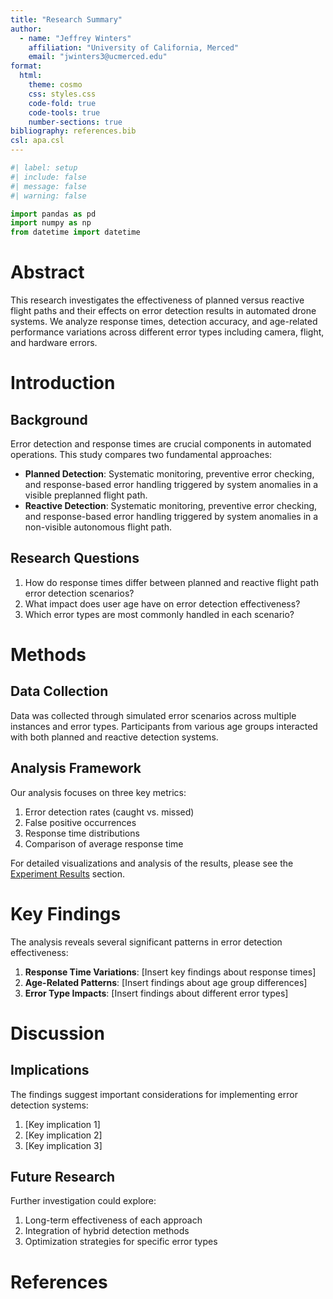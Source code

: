 ```yaml
---
title: "Research Summary"
author:
  - name: "Jeffrey Winters"
    affiliation: "University of California, Merced"
    email: "jwinters3@ucmerced.edu"
format:
  html:
    theme: cosmo
    css: styles.css
    code-fold: true
    code-tools: true
    number-sections: true
bibliography: references.bib
csl: apa.csl
---
```


```python
#| label: setup
#| include: false
#| message: false
#| warning: false

import pandas as pd
import numpy as np
from datetime import datetime
```

# Abstract

This research investigates the effectiveness of planned versus reactive flight paths and their effects on error detection results in automated drone systems. We analyze response times, detection accuracy, and age-related performance variations across different error types including camera, flight, and hardware errors.

# Introduction

## Background

Error detection and response times are crucial components in automated operations. This study compares two fundamental approaches:

- **Planned Detection**: Systematic monitoring, preventive error checking, and response-based error handling triggered by system anomalies in a visible preplanned flight path.
- **Reactive Detection**: Systematic monitoring, preventive error checking, and response-based error handling triggered by system anomalies in a non-visible autonomous flight path.

## Research Questions

1. How do response times differ between planned and reactive flight path error detection scenarios?
2. What impact does user age have on error detection effectiveness?
3. Which error types are most commonly handled in each scenario?

# Methods

## Data Collection

Data was collected through simulated error scenarios across multiple instances and error types. Participants from various age groups interacted with both planned and reactive detection systems.

## Analysis Framework

Our analysis focuses on three key metrics:

1. Error detection rates (caught vs. missed)
2. False positive occurrences
3. Response time distributions
4. Comparison of average response time

For detailed visualizations and analysis of the results, please see the [Experiment Results](analysis.qmd) section.

# Key Findings

The analysis reveals several significant patterns in error detection effectiveness:

1. **Response Time Variations**: [Insert key findings about response times]
2. **Age-Related Patterns**: [Insert findings about age group differences]
3. **Error Type Impacts**: [Insert findings about different error types]

# Discussion

## Implications

The findings suggest important considerations for implementing error detection systems:

1. [Key implication 1]
2. [Key implication 2]
3. [Key implication 3]

## Future Research

Further investigation could explore:

1. Long-term effectiveness of each approach
2. Integration of hybrid detection methods
3. Optimization strategies for specific error types

# References {.unnumbered}

::: {#refs}
:::